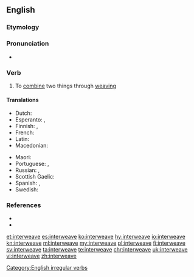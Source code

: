 ==English==

===Etymology===
{{prefix|inter|weave|lang=en}}

===Pronunciation===
* {{IPA|/ˈɪntərwiːv/|lang=en}}

===Verb===
{{en-verb|interweaves|interweaving|interwove|past2=interweaved|interwoven}}

# To [[combine]] two things through [[weaving]]

====Translations====
{{trans-top|to combine two things through weaving}}
* Dutch: {{t|nl|aanelkaarweven}}
* Esperanto: {{t|eo|interplekti}}, {{t|eo|kunplekti}}
* Finnish: {{t|fi|[[kutoa]] [[yhteen]]}}, {{t|fi|[[punoa]] [[yhteen]]}}
* French: {{t+|fr|entrelacer}}
* Latin: {{t|la|nectō}}
* Macedonian: {{t|mk|препле́тува}}
{{trans-mid}}
* Maori: {{t|mi|kōtui}}
* Portuguese: {{t+|pt|entrançar}}, {{t+|pt|entrelaçar}}
* Russian: {{t+|ru|переплета́ть|impf}}, {{t+|ru|переплести́|pf}}
* Scottish Gaelic: {{t|gd|eadar-fhigh}}
* Spanish: {{t|es|entretejer}}, {{t|es|entrelazar}}
* Swedish: {{t|sv|sammanfläta}}
{{trans-bottom}}

===References===
* {{R:Century 1911}}
* {{R:Webster 1913}}

[[Category:English irregular verbs]]

[[et:interweave]]
[[es:interweave]]
[[ko:interweave]]
[[hy:interweave]]
[[io:interweave]]
[[kn:interweave]]
[[ml:interweave]]
[[my:interweave]]
[[pl:interweave]]
[[fi:interweave]]
[[sv:interweave]]
[[ta:interweave]]
[[te:interweave]]
[[chr:interweave]]
[[uk:interweave]]
[[vi:interweave]]
[[zh:interweave]]